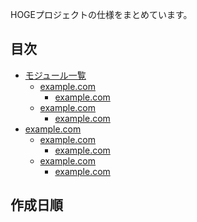 HOGEプロジェクトの仕様をまとめています。

## 目次

- [モジュール一覧](/notes/--modules/)
  - [example.com](http://example.com/)
    - [example.com](http://example.com/)
  - [example.com](http://example.com/)
    - [example.com](http://example.com/)
- [example.com](http://example.com/)
  - [example.com](http://example.com/)
    - [example.com](http://example.com/)
  - [example.com](http://example.com/)
    - [example.com](http://example.com/)

## 作成日順